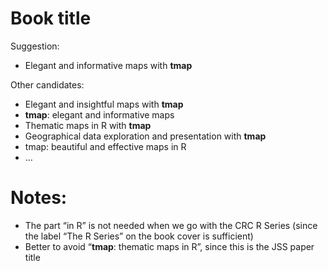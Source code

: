 # Book title

Suggestion:

* Elegant and informative maps with **tmap**

Other candidates:

* Elegant and insightful maps with **tmap**
* **tmap**: elegant and informative maps
* Thematic maps in R with **tmap**
* Geographical data exploration and presentation with **tmap**
* tmap: beautiful and effective maps in R
* ...


# Notes:

* The part "in R" is not needed when we go with the CRC R Series (since the label "The R Series" on the book cover is sufficient)
* Better to avoid "**tmap**: thematic maps in R", since this is the JSS paper title
